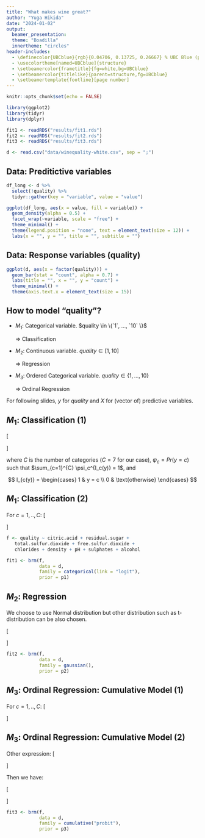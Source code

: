 ```yaml
---
title: "What makes wine great?"
author: "Yuga Hikida"
date: "2024-01-02"
output: 
  beamer_presentation:
  theme: "Boadilla"
  innertheme: "circles"
header-includes:
  - \definecolor{UBCblue}{rgb}{0.04706, 0.13725, 0.26667} % UBC Blue (primary)
  - \usecolortheme[named=UBCblue]{structure}
  - \setbeamercolor{frametitle}{fg=white,bg=UBCblue}
  - \setbeamercolor{titlelike}{parent=structure,fg=UBCblue}
  - \setbeamertemplate{footline}[page number]
---
```


```r
knitr::opts_chunk$set(echo = FALSE)
```

```r
library(ggplot2)
library(tidyr)
library(dplyr)
```

```r
fit1 <- readRDS("results/fit1.rds")
fit2 <- readRDS("results/fit2.rds")
fit3 <- readRDS("results/fit3.rds")
```


```r
d <- read.csv("data/winequality-white.csv", sep = ";")
```

## Data: Preditictive variables

```r
df_long <- d %>%
  select(!quality) %>%
  tidyr::gather(key = "variable", value = "value")

ggplot(df_long, aes(x = value, fill = variable)) +
  geom_density(alpha = 0.5) +
  facet_wrap(~variable, scale = "free") +
  theme_minimal() +
  theme(legend.position = "none", text = element_text(size = 12)) +
  labs(x = "", y = "", title = "", subtitle = "")
```

## Data: Response variables (quality)

```r
ggplot(d, aes(x = factor(quality))) +
  geom_bar(stat = "count", alpha = 0.7) +
  labs(title = "", x = "", y = "count") +
  theme_minimal() +
  theme(axis.text.x = element_text(size = 15))
```

## How to model "quality"?

- $M_1$: Categorical variable. $quality \in \{`1`, ..., `10` \}$

  $\Rightarrow$ Classification
  
- $M_2$: Continuous variable. $quality \in \lbrack1, 10 \rbrack$
 
  $\Rightarrow$ Regression
  
- $M_3$: Ordered Categorical variable. $quality \in \{1, ..., 10 \}$

  $\Rightarrow$ Ordinal Regression

For following slides, $y$ for $quality$ and $X$ for (vector of) predictive variables.

## $M_1$: Classification (1)
\[
\begin{aligned}
 y &\sim \text{categorical}(\psi_1,...,\psi_C) 
   &= \prod_{c=1}^{C} \psi_c^{I_{c(y)}}
\end{aligned}
\]

where $C$ is the number of categories ($C = 7$ for our case), $\psi_c = Pr(y = c)$ such that $\sum_{c=1}^{C} \psi_c^{I_c(y)} = 1$, and

$$
 I_{c(y)} =
    \begin{cases} 
    1 & y = c \\
    0 & \text{otherwise}
    \end{cases}
$$

## $M_1$: Classification (2)
For $c = 1,..,C$:
\[
\begin{aligned}
 \psi_c &= \text{softmax}(\eta_c) \\
  &= \frac{e^{\eta_c}}{\sum_{k=1}^{C} e^{\eta_k}} \\
 \eta_c &= X_c\beta_c \;\; \text{where}  \;\; X_c = X[y == c] \\
 \beta_c &\sim \text{Normal}(0, \sigma^2I)
\end{aligned}
\]

```r
f <- quality ~ citric.acid + residual.sugar +
   total.sulfur.dioxide + free.sulfur.dioxide + 
   chlorides + density + pH + sulphates + alcohol

fit1 <- brm(f, 
            data = d, 
            family = categorical(link = "logit"),
            prior = p1)
```



## $M_2$: Regression
We choose to use Normal distribution but other distribution such as t-distribution can be also chosen.

\[
\begin{aligned}
 y &\sim \text{Normal}(\eta, \gamma^2) \\
 \eta &= x^T\beta \\
 \beta &\sim \text{Normal}(0, \sigma_\beta^2I) \\
 \gamma^2 &\sim \text{Half-normal}(0, \sigma_\gamma^2)
\end{aligned}
\]

```r
fit2 <- brm(f, 
            data = d,
            family = gaussian(),
            prior = p2)
```



## $M_3$: Ordinal Regression: Cumulative Model (1)
For $c = 1,..,C$: 
\[
\begin{aligned}
 \psi_c &= Pr(y \leq c) - Pr(y \leq c - 1) \\
 &:= Pr(\tilde{y} \leq \tau_c) - Pr(\tilde{y} \leq \tau_{c - 1}) \\
 \tilde{y} &= \eta + \epsilon, \; \epsilon \sim \text{Normal}(0, 1) \\
 \beta &\sim \text{Normal}(0, \sigma^2I) \\
 \tau_c &\sim \text{Normal}(0, \sigma_{\tau_c}^2)
\end{aligned}
\]

## $M_3$: Ordinal Regression: Cumulative Model (2)
Other expression:
\[
\begin{aligned}
 Pr(\tilde{y} \leq \tau_c)
 &= Pr(\eta + \epsilon \leq < \tau_c) \\
 &= Pr(\epsilon \leq \tau_c - \eta)  \\
 &= \Phi(\tau_c - \eta) \;\; \Phi: \text{cdf of standard normal aka probit}
\end{aligned}
\]

Then we have:

\[
\begin{aligned}
 \psi_c &= \Phi(\tau_c - \eta) - \Phi(\tau_{c - 1} - \eta) \\
 &\vdots\\
\end{aligned}
\]

```r
fit3 <- brm(f, 
            data = d,
            family = cumulative("probit"),
            prior = p3)
```



